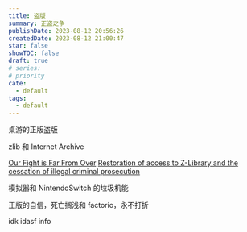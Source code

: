 ```yaml
---
title: 盗版
summary: 正盗之争
publishDate: 2023-08-12 20:56:26
createdDate: 2023-08-12 21:00:47
star: false
showTOC: false
draft: true
# series:
# priority
cate:
  - default
tags:
  - default
---
```


桌游的正版盗版

zlib 和 Internet Archive

[Our Fight is Far From Over](https://blog.archive.org/2023/08/11/our-fight-is-far-from-over/)
[Restoration of access to Z-Library and the cessation of illegal criminal prosecution](https://www.change.org/zlibrary2023)

模拟器和 NintendoSwitch 的垃圾机能

正版的自信，死亡搁浅和 factorio，永不打折

<Admonition type="warn">idk</Admonition>
<Admonition type="quote">idasf</Admonition>
<Admonition type="info">info</Admonition>
